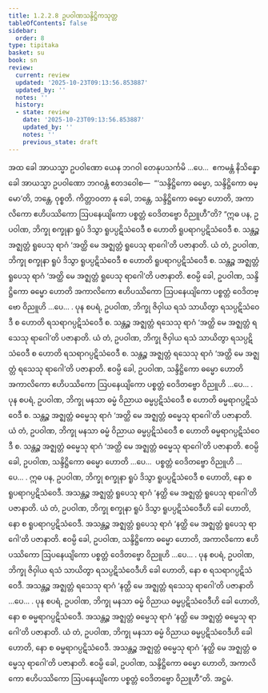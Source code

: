 ```yaml
---
title: 1.2.2.8 ဥပဝါဏသန္ဒိဋ္ဌိကသုတ္တ
tableOfContents: false
sidebar:
  order: 8
type: tipitaka
basket: su
book: sn
review:
  current: review
  updated: '2025-10-23T09:13:56.853887'
  updated_by: ''
  notes: ''
  history:
  - state: review
    date: '2025-10-23T09:13:56.853887'
    updated_by: ''
    notes: ''
    previous_state: draft
---
```



<ReviewStatus review={frontmatter.review} showDetails={true} />

<HypothesisAnnotation frontmatter={frontmatter} />

<DynamicBreadcrumb />

<Division number="70" book="sn" e="ch" v="18" p="290">

<Paragraph number="231" book="sn">
အထ ခေါ အာယသ္မာ ဥပဝါဏော ယေန ဘဂဝါ တေနုပသင်္ကမိ …ပေ…  ဧကမန္တံ နိသိန္နော ခေါ အာယသ္မာ ဥပဝါဏော ဘဂဝန္တံ ဧတဒဝေါစ—  “‘သန္ဒိဋ္ဌိကော ဓမ္မော, သန္ဒိဋ္ဌိကော ဓမ္မော’တိ, ဘန္တေ, ဝုစ္စတိ. ကိတ္တာဝတာ နု ခေါ, ဘန္တေ, သန္ဒိဋ္ဌိကော ဓမ္မော ဟောတိ, အကာလိကော ဧဟိပဿိကော ဩပနေယျိကော ပစ္စတ္တံ ဝေဒိတဗ္ဗော ဝိညူဟီ”တိ?
</Paragraph>

<Paragraph number="232" book="sn">
“ဣဓ ပန, ဥပဝါဏ, ဘိက္ခု စက္ခုနာ ရူပံ ဒိသွာ ရူပပ္ပဋိသံဝေဒီ စ ဟောတိ ရူပရာဂပ္ပဋိသံဝေဒီ စ. သန္တဉ္စ အဇ္ဈတ္တံ ရူပေသု ရာဂံ ‘အတ္ထိ မေ အဇ္ဈတ္တံ ရူပေသု ရာဂေါ’တိ ပဇာနာတိ. ယံ တံ, ဥပဝါဏ, ဘိက္ခု စက္ခုနာ ရူပံ ဒိသွာ ရူပပ္ပဋိသံဝေဒီ စ ဟောတိ ရူပရာဂပ္ပဋိသံဝေဒီ စ. သန္တဉ္စ အဇ္ဈတ္တံ ရူပေသု ရာဂံ ‘အတ္ထိ မေ အဇ္ဈတ္တံ ရူပေသု ရာဂေါ’တိ ပဇာနာတိ. ဧဝမ္ပိ ခေါ, ဥပဝါဏ, သန္ဒိဋ္ဌိကော ဓမ္မော ဟောတိ အကာလိကော ဧဟိပဿိကော ဩပနေယျိကော ပစ္စတ္တံ ဝေဒိတဗ္ဗော ဝိညူဟိ …ပေ… .
</Paragraph>

<Paragraph number="233" book="sn">
ပုန စပရံ, ဥပဝါဏ, ဘိက္ခု ဇိဝှါယ ရသံ သာယိတွာ ရသပ္ပဋိသံဝေဒီ စ ဟောတိ ရသရာဂပ္ပဋိသံဝေဒီ စ. သန္တဉ္စ အဇ္ဈတ္တံ ရသေသု ရာဂံ ‘အတ္ထိ မေ အဇ္ဈတ္တံ ရသေသု ရာဂေါ’တိ ပဇာနာတိ. ယံ တံ, ဥပဝါဏ, ဘိက္ခု ဇိဝှါယ ရသံ သာယိတွာ ရသပ္ပဋိသံဝေဒီ စ ဟောတိ ရသရာဂပ္ပဋိသံဝေဒီ စ. သန္တဉ္စ အဇ္ဈတ္တံ ရသေသု ရာဂံ ‘အတ္ထိ မေ အဇ္ဈတ္တံ ရသေသု ရာဂေါ’တိ ပဇာနာတိ. ဧဝမ္ပိ ခေါ, ဥပဝါဏ, သန္ဒိဋ္ဌိကော ဓမ္မော ဟောတိ အကာလိကော ဧဟိပဿိကော ဩပနေယျိကော ပစ္စတ္တံ ဝေဒိတဗ္ဗော ဝိညူဟိ …ပေ… .
</Paragraph>

<Paragraph number="234" book="sn">
ပုန စပရံ, ဥပဝါဏ, ဘိက္ခု မနသာ ဓမ္မံ ဝိညာယ ဓမ္မပ္ပဋိသံဝေဒီ စ ဟောတိ ဓမ္မရာဂပ္ပဋိသံဝေဒီ စ. သန္တဉ္စ အဇ္ဈတ္တံ ဓမ္မေသု ရာဂံ ‘အတ္ထိ မေ အဇ္ဈတ္တံ ဓမ္မေသု ရာဂေါ’တိ ပဇာနာတိ. ယံ တံ, ဥပဝါဏ, ဘိက္ခု မနသာ ဓမ္မံ ဝိညာယ ဓမ္မပ္ပဋိသံဝေဒီ စ ဟောတိ ဓမ္မရာဂပ္ပဋိသံဝေဒီ စ. သန္တဉ္စ အဇ္ဈတ္တံ ဓမ္မေသု ရာဂံ ‘အတ္ထိ မေ အဇ္ဈတ္တံ ဓမ္မေသု ရာဂေါ’တိ ပဇာနာတိ. ဧဝမ္ပိ ခေါ, ဥပဝါဏ, သန္ဒိဋ္ဌိကော ဓမ္မော ဟောတိ …ပေ…  ပစ္စတ္တံ ဝေဒိတဗ္ဗော ဝိညူဟိ …ပေ… .
</Paragraph>

<Paragraph number="235" book="sn">
ဣဓ ပန, ဥပဝါဏ, ဘိက္ခု စက္ခုနာ ရူပံ ဒိသွာ ရူပပ္ပဋိသံဝေဒီ စ ဟောတိ, နော စ ရူပရာဂပ္ပဋိသံဝေဒီ. အသန္တဉ္စ အဇ္ဈတ္တံ ရူပေသု ရာဂံ ‘နတ္ထိ မေ အဇ္ဈတ္တံ ရူပေသု ရာဂေါ’တိ ပဇာနာတိ. ယံ တံ, ဥပဝါဏ, ဘိက္ခု စက္ခုနာ ရူပံ ဒိသွာ ရူပပ္ပဋိသံဝေဒီဟိ ခေါ ဟောတိ, နော စ ရူပရာဂပ္ပဋိသံဝေဒီ. အသန္တဉ္စ အဇ္ဈတ္တံ ရူပေသု ရာဂံ ‘နတ္ထိ မေ အဇ္ဈတ္တံ ရူပေသု ရာဂေါ’တိ ပဇာနာတိ. ဧဝမ္ပိ ခေါ, ဥပဝါဏ, သန္ဒိဋ္ဌိကော ဓမ္မော ဟောတိ, အကာလိကော ဧဟိပဿိကော ဩပနေယျိကော ပစ္စတ္တံ ဝေဒိတဗ္ဗော ဝိညူဟိ …ပေ… .
</Paragraph>

<Paragraph number="236" book="sn">
ပုန စပရံ, ဥပဝါဏ, ဘိက္ခု ဇိဝှါယ ရသံ သာယိတွာ ရသပ္ပဋိသံဝေဒီဟိ ခေါ ဟောတိ, နော စ ရသရာဂပ္ပဋိသံဝေဒီ. အသန္တဉ္စ အဇ္ဈတ္တံ ရသေသု ရာဂံ ‘နတ္ထိ မေ အဇ္ဈတ္တံ ရသေသု ရာဂေါ’တိ ပဇာနာတိ …ပေ… .
</Paragraph>

<Paragraph number="237" book="sn">
ပုန စပရံ, ဥပဝါဏ, ဘိက္ခု မနသာ ဓမ္မံ ဝိညာယ ဓမ္မပ္ပဋိသံဝေဒီဟိ ခေါ ဟောတိ, နော စ ဓမ္မရာဂပ္ပဋိသံဝေဒီ. အသန္တဉ္စ အဇ္ဈတ္တံ ဓမ္မေသု ရာဂံ ‘နတ္ထိ မေ အဇ္ဈတ္တံ ဓမ္မေသု ရာဂေါ’တိ ပဇာနာတိ. ယံ တံ, ဥပဝါဏ, ဘိက္ခု မနသာ ဓမ္မံ ဝိညာယ ဓမ္မပ္ပဋိသံဝေဒီဟိ ခေါ ဟောတိ, နော စ ဓမ္မရာဂပ္ပဋိသံဝေဒီ. အသန္တဉ္စ အဇ္ဈတ္တံ ဓမ္မေသု ရာဂံ ‘နတ္ထိ မေ အဇ္ဈတ္တံ ဓမ္မေသု ရာဂေါ’တိ ပဇာနာတိ. ဧဝမ္ပိ ခေါ, ဥပဝါဏ, သန္ဒိဋ္ဌိကော ဓမ္မော ဟောတိ, အကာလိကော ဧဟိပဿိကော ဩပနေယျိကော ပစ္စတ္တံ ဝေဒိတဗ္ဗော ဝိညူဟီ”တိ.

</Paragraph>
</Division>

<Paragraph number="238" type="center" book="sn">
အဋ္ဌမံ.
</Paragraph>